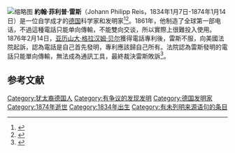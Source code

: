 [[File:JPReis.jpg|缩略图]]
'''約翰·菲利普·雷斯'''（Johann Philipp Reis，1834年1月7日-1874年1月14日）是一位自学成才的{{link-en|葡萄牙猶太裔|Spanish and Portuguese Jews}}[[德国|德国]]科学家和发明家<ref>{{Cite web|title=Morashá | BIOGRAFIAS - A invenção do telefone|url=http://www.morasha.com.br/biografias/a-invencao-do-telefone.html|access-date=2020-11-30|archive-date=2019-10-26|archive-url=https://web.archive.org/web/20191026111648/http://www.morasha.com.br/biografias/a-invencao-do-telefone.html|dead-url=no}}</ref><ref>{{Cite web|title=The Jew Who Invented The Telephone And The Record Player|url=https://www.jewishpress.com/sections/the-jew-who-invented-the-telephone-and-the-record-player/2017/10/10/|access-date=2020-11-30|archive-date=2019-10-26|archive-url=https://web.archive.org/web/20191026112109/https://www.jewishpress.com/sections/the-jew-who-invented-the-telephone-and-the-record-player/2017/10/10/|dead-url=no}}</ref>。1861年，他制造了全球第一部电话，不過這種電話只能单向傳輸，不能雙向交谈，所以實際上很難投入使用。　1876年2月14日，[[亚历山大·格拉汉姆·贝尔|亚历山大·格拉汉姆·贝尔]]獲得電話專利後，雷斯不服，向美國法院起訴，認為電話是自己首先發明，專利應該歸自己所有。法院認為雷斯發明的電話只能單向傳輸，無法成為通訊工具，最終裁決雷斯敗訴<ref>{{Cite web|title=电话的发明者贝尔|url=https://www.cdstm.cn/gallery/media/mkjx/bkzs/201806/t20180626_812275.html|accessdate=|author=《百科知识》|date=|format=|publisher=|language=|archive-date=2020-12-09|archive-url=https://web.archive.org/web/20201209181423/https://www.cdstm.cn/gallery/media/mkjx/bkzs/201806/t20180626_812275.html|dead-url=no}}</ref>。

== 参考文献 ==
{{Reflist|2}}

[[Category:犹太裔德国人|Category:犹太裔德国人]]
[[Category:有争议的发现发明|Category:有争议的发现发明]]
[[Category:德国发明家|Category:德国发明家]]
[[Category:1874年逝世|Category:1874年逝世]]
[[Category:1834年出生|Category:1834年出生]]
[[Category:有未列明来源语句的条目|Category:有未列明来源语句的条目]]